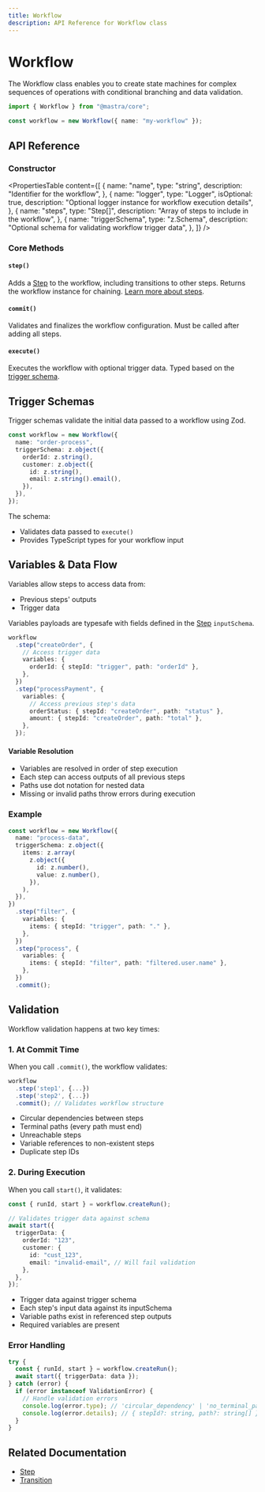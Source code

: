 ```yaml
---
title: Workflow
description: API Reference for Workflow class
---
```


# Workflow

The Workflow class enables you to create state machines for complex sequences of operations with conditional branching and data validation.

```ts copy
import { Workflow } from "@mastra/core";

const workflow = new Workflow({ name: "my-workflow" });
```

## API Reference

### Constructor

<PropertiesTable
  content={[
    {
      name: "name",
      type: "string",
      description: "Identifier for the workflow",
    },
    {
      name: "logger",
      type: "Logger<WorkflowLogMessage>",
      isOptional: true,
      description: "Optional logger instance for workflow execution details",
    },
    {
      name: "steps",
      type: "Step[]",
      description: "Array of steps to include in the workflow",
    },
    {
      name: "triggerSchema",
      type: "z.Schema",
      description: "Optional schema for validating workflow trigger data",
    },
  ]}
/>

### Core Methods

#### `step()`

Adds a [Step](./step.mdx) to the workflow, including transitions to other steps. Returns the workflow instance for chaining. [Learn more about steps](./step.mdx).

#### `commit()`

Validates and finalizes the workflow configuration. Must be called after adding all steps.

#### `execute()`

Executes the workflow with optional trigger data. Typed based on the [trigger schema](./workflow.mdx#trigger-schemas).

## Trigger Schemas

Trigger schemas validate the initial data passed to a workflow using Zod.

```ts showLineNumbers copy
const workflow = new Workflow({
  name: "order-process",
  triggerSchema: z.object({
    orderId: z.string(),
    customer: z.object({
      id: z.string(),
      email: z.string().email(),
    }),
  }),
});
```

The schema:

- Validates data passed to `execute()`
- Provides TypeScript types for your workflow input

## Variables & Data Flow

Variables allow steps to access data from:

- Previous steps' outputs
- Trigger data

Variables payloads are typesafe with fields defined in the [Step](./step.mdx) `inputSchema`.

```ts showLineNumbers copy
workflow
  .step("createOrder", {
    // Access trigger data
    variables: {
      orderId: { stepId: "trigger", path: "orderId" },
    },
  })
  .step("processPayment", {
    variables: {
      // Access previous step's data
      orderStatus: { stepId: "createOrder", path: "status" },
      amount: { stepId: "createOrder", path: "total" },
    },
  });
```

#### Variable Resolution

- Variables are resolved in order of step execution
- Each step can access outputs of all previous steps
- Paths use dot notation for nested data
- Missing or invalid paths throw errors during execution

### Example

```ts showLineNumbers copy
const workflow = new Workflow({
  name: "process-data",
  triggerSchema: z.object({
    items: z.array(
      z.object({
        id: z.number(),
        value: z.number(),
      }),
    ),
  }),
})
  .step("filter", {
    variables: {
      items: { stepId: "trigger", path: "." },
    },
  })
  .step("process", {
    variables: {
      items: { stepId: "filter", path: "filtered.user.name" },
    },
  })
  .commit();
```

## Validation

Workflow validation happens at two key times:

### 1. At Commit Time

When you call `.commit()`, the workflow validates:

```ts showLineNumbers copy
workflow
  .step('step1', {...})
  .step('step2', {...})
  .commit(); // Validates workflow structure
```

- Circular dependencies between steps
- Terminal paths (every path must end)
- Unreachable steps
- Variable references to non-existent steps
- Duplicate step IDs

### 2. During Execution

When you call `start()`, it validates:

```ts showLineNumbers copy
const { runId, start } = workflow.createRun();

// Validates trigger data against schema
await start({
  triggerData: {
    orderId: "123",
    customer: {
      id: "cust_123",
      email: "invalid-email", // Will fail validation
    },
  },
});
```

- Trigger data against trigger schema
- Each step's input data against its inputSchema
- Variable paths exist in referenced step outputs
- Required variables are present

### Error Handling

```ts showLineNumbers copy
try {
  const { runId, start } = workflow.createRun();
  await start({ triggerData: data });
} catch (error) {
  if (error instanceof ValidationError) {
    // Handle validation errors
    console.log(error.type); // 'circular_dependency' | 'no_terminal_path' | 'unreachable_step'
    console.log(error.details); // { stepId?: string, path?: string[] }
  }
}
```

## Related Documentation

- [Step](./step.mdx)
- [Transition](./transition.mdx)
